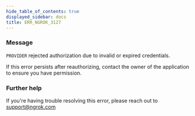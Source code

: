```yaml
---
hide_table_of_contents: true
displayed_sidebar: docs
title: ERR_NGROK_3127
---
```


### Message

`PROVIDER` rejected authorization due to invalid or expired credentials.

If this error persists after reauthorizing, contact the owner of the application to ensure you have permission.

<ErrorDetails />

### Further help

If you're having trouble resolving this error, please reach out to [support@ngrok.com](mailto:support@ngrok.com?subject=Help%20with%20ERR_NGROK_3127)
